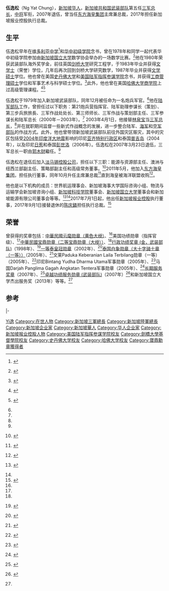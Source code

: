 {{Infobox military person
|name = 伍逸松
|born =
|image = File:Ng Yat Chung detail, 050602-F-0193C-114.jpg
|image_size = 
|caption = 伍逸松在2005年6月3日在[[新加坡总统府|新加坡总统府]]拍的照片。
|placeofbirth = {{SIN}}
|allegiance = {{SIN}}
|branch = [[新加坡共和国武装部队|新加坡共和国武装部队]]
|serviceyears = 1979年－2007年
|rank = [[中将|中将]]
|commands =
* 第21炮兵营指挥官
* 陆军助理参谋长（策划）
* 第三步兵旅指挥官
* 三军作战处处长
* 第三师师长
* 三军作战与策划部主任
* 三军参谋长
* 陆军总长（2000年－2003年）
* 三军总长（2003年－2007年）
|awards =
|spouse = 
|relations = 
|laterwork =
|signature =
}}
'''伍逸松'''（Ng Yat Chung），[[新加坡华人|新加坡华人]]，[[新加坡共和国武装部队|新加坡共和国武装部队]]第五任[[三军总长|三军总长]]，[[中将|中将]]军衔，2007年退伍，曾当任[[东方海皇集团|东方海皇集团]]主席兼总裁，2017年担任新加坡报业控股执行总裁。

==生平==
伍逸松早年在[[维多利亚中学|维多利亚中学]]<ref>{{en icon}} {{cite web|title=维多利亚中学校友：伍逸松|url=http://www.ova.org.sg/2012/09/victorian-samurai-ng-yat-chung/|publisher=维多利亚中学校友会|accessdate=2013年9月27日|date=2012年9月7日|deadurl=yes|archiveurl=https://web.archive.org/web/20140228080254/http://www.ova.org.sg/2012/09/victorian-samurai-ng-yat-chung/|archivedate=2014年2月28日}}</ref>和[[华中初级学院|华中初级学院]]念书，曾在1978年和同学一起代表华中初级学院参加由[[新加坡国立大学|新加坡国立大学]]数学协会举办的一场数学比赛。<ref>{{en icon}} {{cite web|title=1978年年报|url=http://sms.math.nus.edu.sg/smsmedley/Vol-07-1/Annual%20report%201978.pdf|publisher=新加坡国立大学|accessdate=2013年9月27日|archive-date=2016年3月4日|archive-url=https://web.archive.org/web/20160304023805/http://sms.math.nus.edu.sg/smsmedley/Vol-07-1/Annual%20report%201978.pdf|dead-url=no}}</ref>他在1980年荣获武装部队海外奖学金，前往英国[[剑桥大学|剑桥大学]]研究工程学，于1983年毕业并获得[[文学士|文学士]]（荣誉）学位，几年后再次回到剑桥大学研究数学，1987年毕业并获得[[文学硕士|文学硕士]]学位。他也曾在美国[[史丹佛大学|史丹佛大学]]和[[美国陆军指挥参谋学院|美国陆军指挥参谋学院]]念书，并获得[[工商管理硕士|工商管理硕士]]学位和军事艺术与科学硕士学位。<ref name="Change of Chief of Defence Force and Service Chiefs">{{en icon}} {{cite web|title=重新任命三军高级领袖|url=http://www.mindef.gov.sg/imindef/press_room/official_releases/nr/2003/feb/06jan03_nr4.print.img.html|publisher=新加坡国防部|accessdate=2013年9月27日|date=2003年2月6日|archive-date=2014年2月28日|archive-url=https://web.archive.org/web/20140228041711/http://www.mindef.gov.sg/imindef/press_room/official_releases/nr/2003/feb/06jan03_nr4.print.img.html|dead-url=no}}</ref>此外，他也曾在美国[[哈佛大学|哈佛大学]][[哈佛商学院|商学院]]上过高级管理课程。<ref name="New Chief for the SAF">{{en icon}} {{cite web|title=新三军总长上任|url=http://www.mindef.gov.sg/imindef/press_room/official_releases/nr/2007/mar/23mar07_nr2.html#.UkT7Fz9MWSo|publisher=新加坡国防部|accessdate=2013年9月27日|date=2007年3月23日|archive-date=2014年2月28日|archive-url=https://web.archive.org/web/20140228042822/http://www.mindef.gov.sg/imindef/press_room/official_releases/nr/2007/mar/23mar07_nr2.html#.UkT7Fz9MWSo|dead-url=no}}</ref><ref name="USACAC">{{en icon}} {{cite web|title=伍逸松中将|url=http://usacac.army.mil/cac2/cgsc/events/IHOF/IHOF_BIO_Chung.pdf|publisher=美国陆军指挥参谋学院|accessdate=2013年9月27日|archive-date=2013年10月2日|archive-url=https://web.archive.org/web/20131002164245/http://usacac.army.mil/cac2/cgsc/events/IHOF/IHOF_BIO_Chung.pdf|dead-url=no}}</ref>

伍逸松于1979年加入新加坡武装部队，同年12月被任命为一名炮兵军官。<ref name="USACAC" />他在[[新加坡共和国陆军部队|陆军部队]]工作，曾担任过以下职务：第21炮兵营指挥官、陆军助理参谋长（策划）、第三步兵旅旅長、三军作战处处长、第三师师长、三军作战与策划部主任、三军参谋长和陆军总长（2000年－2003年）。<ref name="Change of Chief of Defence Force and Service Chiefs" /> 2003年4月1日，他接替[[林泉宝|林泉宝]]当[[三军总长|三军总长]]，<ref name="Change of Chief of Defence Force and Service Chiefs" />并在就职期间监督一些新式作战概念的发展，进一步整合陆军、[[新加坡共和国海军部队|海军]]和[[新加坡共和国空军部队|空军部队]]的作战方式。此外，他也曾带领新加坡武装部队前往外国灾区赈灾，其中的灾区包括受[[2004年印度洋大地震|2004年印度洋大地震]]影响的印尼[[亚齐特别行政区|亚齐特别行政区]]和泰国[[普吉岛|普吉岛]]（2004年），以及印尼[[日惹|日惹]]和泰国[[彭世洛|彭世洛]]（2006年）。伍逸松在2007年3月23日退伍，三军总长一职由[[郭木财|郭木财]]繼任。<ref name="New Chief for the SAF" />

伍逸松在退伍后加入[[淡马锡控股|淡马锡控股公司]]，担任以下三职：能源与资源部主任、澳洲与纽西兰部副主任、策略部副主任和高级常务董事。<ref name="World Shipping Council Board Members">{{en icon}} {{cite web|title=伍逸松|url=http://www.worldshipping.org/about-the-council/board-members/ng-yat-chung|publisher=世界航运理事会|accessdate=2013年9月27日|deadurl=yes|archiveurl=https://archive.is/20130927045848/http://www.worldshipping.org/about-the-council/board-members/ng-yat-chung|archivedate=2013年9月27日}}</ref>2011年5月，他加入[[东方海皇集团|东方海皇集团]]，担任执行董事，同年10月升任主席兼总裁<ref>{{en icon}} {{cite web|title=伍逸松将在10月1日起出任东方海皇集团总裁|url=http://www.theedgesingapore.com/the-daily-edge/business/33142-ng-yat-chung-takes-over-as-nols-ceo-from-oct-1.html|publisher=新加坡边缘|accessdate=2013年9月27日|date=2011年9月30日|deadurl=yes|archiveurl=https://web.archive.org/web/20140301142231/http://www.theedgesingapore.com/the-daily-edge/business/33142-ng-yat-chung-takes-over-as-nols-ceo-from-oct-1.html|archivedate=2014年3月1日}}</ref>直到海皇被海洋联盟收购<ref>{{zh-sg}}{{cite news | author = 周文龙 | title = “海皇轮船集团总裁伍逸松： 出售海皇是对各方最好交代” | url = http://www.zaobao.com.sg/zfinance/personalities/story20160613-628404 | publisher = [[联合早报|联合早报]] | date = 2016-06-23 | accessdate = 2017-05-15 | quote = 不过如果时光倒流，让我重新选择的话，我还是会选择加入海皇轮船。 | archive-date = 2019-05-13 | archive-url = https://web.archive.org/web/20190513082002/https://www.zaobao.com.sg/zfinance/personalities/story20160613-628404 | dead-url = no }}</ref>。

他也是以下机构的成员：世界航运理事会、新加坡海事大学国际咨询小组、物流与运输学会新加坡咨询小组、[[新加坡科技学院|新加坡科技学院]]董事会、[[新加坡国立大学|新加坡国立大学]]董事会和新加坡能源有限公司董事会等等。<ref>{{en icon}} {{cite web|title=董事会|url=http://www.nol.com.sg/wps/portal/nol/aboutus/ourboard|publisher=新加坡东方海皇集团|accessdate=2013年9月27日|archive-date=2015年6月19日|archive-url=https://web.archive.org/web/20150619111902/http://www.nol.com.sg/wps/portal/nol/aboutus/ourboard|dead-url=no}}</ref><ref name="World Shipping Council Board Members" />2017年7月1日起，他出任[[新加坡报业控股|新加坡报业控股]]执行董事，2017年9月1日接替退休的[[陈庆鏻|陈庆鏻]]担任执行总裁。<ref>{{zh-sg}}{{cite news | author = 胡渊文 | title = “伍逸松9月出任新加坡报业控股执行总裁” | url = http://www.zaobao.com.sg/finance/realtime/story20170526-764659 | date = 2017-05-26 | accessdate = 2017-05-26 | archive-date = 2019-05-12 | archive-url = https://web.archive.org/web/20190512065424/https://www.zaobao.com.sg/finance/realtime/story20170526-764659 | dead-url = no }}</ref>

==荣誉==
曾获得的奖章包括：[[云麾勋章|中華民國云麾勋章（黄色大绶）]]、<ref name="USACAC" />美国功绩勋章（指挥官级）、<ref name="USACAC" />[[宝鼎勋章|中華民國宝鼎勋章（二等宝鼎勋章（大绶））]]、<ref name="USACAC" />[[新加坡武装部队荣誉制度|行政功绩奖章 (金，武装部队)]]（1998年）、<ref>{{en icon}} {{cite web|title=董事会|url=http://www.nus.edu.sg/annualreport/2006/board_of_trustees3.htm|publisher=新加坡国立大学|accessdate=2013年9月27日|deadurl=yes|archiveurl=https://web.archive.org/web/20131002191425/http://www.nus.edu.sg/annualreport/2006/board_of_trustees3.htm|archivedate=2013年10月2日}}</ref>[[泰皇冠勋章|一等泰皇冠勋章]]（2002年）、<ref>{{en icon}} {{cite web|title=陆军总长荣获大十字骑士章|url=http://www.mindef.gov.sg/imindef/press_room/official_releases/nr/2002/may/02may02_nr.print.img.html|publisher=新加坡国防部|accessdate=2013年9月27日|date=2002年5月2日|archive-date=2014年2月28日|archive-url=https://web.archive.org/web/20140228055807/http://www.mindef.gov.sg/imindef/press_room/official_releases/nr/2002/may/02may02_nr.print.img.html|dead-url=no}}</ref>[[白象勋章|泰国白象勋章（大十字骑士章 （一等））]]（2005年）、<ref>{{en icon}} {{cite web|title=三军总长荣获泰国荣誉奖章|url=http://www.mindef.gov.sg/imindef/press_room/official_releases/nr/2005/feb/22feb05_nr.print.img.html|publisher=新加坡国防部|accessdate=2013年9月27日|date=2005年2月22日|archive-date=2014年2月28日|archive-url=https://web.archive.org/web/20140228054616/http://www.mindef.gov.sg/imindef/press_room/official_releases/nr/2005/feb/22feb05_nr.print.img.html|dead-url=no}}</ref>文莱Paduka Keberanian Laila Terbilang勋章（一等）（2005年）、<ref>{{en icon}} {{cite web|title=三军总长荣获文莱荣誉奖章|url=http://www.mindef.gov.sg/imindef/press_room/official_releases/nr/2005/may/24may05_nr.print.img.html|publisher=新加坡国防部|accessdate=2013年9月27日|date=2005年5月24日|archive-date=2014年2月28日|archive-url=https://web.archive.org/web/20140228053609/http://www.mindef.gov.sg/imindef/press_room/official_releases/nr/2005/may/24may05_nr.print.img.html|dead-url=no}}</ref>印尼Bintang Yudha Dharma Utama军事勋章（2005年）、<ref>{{en icon}} {{cite web|title=三军总长荣获印尼荣誉奖章|url=http://www.mindef.gov.sg/imindef/press_room/official_releases/nr/2005/sep/23sep05_nr.print.img.html|publisher=新加坡国防部|accessdate=2013年9月27日|date=2005年9月23日|archive-date=2014年2月28日|archive-url=https://web.archive.org/web/20140228055957/http://www.mindef.gov.sg/imindef/press_room/official_releases/nr/2005/sep/23sep05_nr.print.img.html|dead-url=no}}</ref>马国Darjah Panglima Gagah Angkatan Tentera军事勋章（2005年）、<ref>{{en icon}} {{cite web|title=三军总长荣获马国荣誉军事奖章|url=http://www.mindef.gov.sg/imindef/press_room/official_releases/nr/2005/nov/15nov05_nr2.print.img.html|publisher=新加坡国防部|accessdate=2013年9月27日|date=2005年11月15日|archive-date=2014年2月28日|archive-url=https://web.archive.org/web/20140228055623/http://www.mindef.gov.sg/imindef/press_room/official_releases/nr/2005/nov/15nov05_nr2.print.img.html|dead-url=no}}</ref>[[新加坡武装部队荣誉制度|长期服务奖章]]（2007年）、<ref>{{en icon}} {{cite web|author=Gail Wan|title=新加坡武装部队奖章：认识奉献精神，反映时代|url=http://www.mindef.gov.sg/imindef/publications/cyberpioneer/features/2007/jan07_fs2.html|publisher=新加坡国防部|accessdate=2013年9月27日|date=2007年1月31日|archive-date=2019年2月22日|archive-url=https://web.archive.org/web/20190222200015/http://www.mindef.gov.sg/imindef/publications/cyberpioneer/features/2007/jan07_fs2.html|dead-url=no}}</ref>[[新加坡武装部队荣誉制度|卓越功绩服务勋章 (武装部队)]]（2007年）<ref name="Outstanding Service Award 2013 – Mr Ng Yat Chung">{{en icon}} {{cite web|title=杰出服务奖2013－伍逸松先生|url=http://www.nus.edu.sg/uawards/2013/winners/citations/ng_yat_chung.pdf|publisher=新加坡国立大学|accessdate=2013年9月27日|deadurl=yes|archiveurl=https://web.archive.org/web/20131002191254/http://www.nus.edu.sg/uawards/2013/winners/citations/ng_yat_chung.pdf|archivedate=2013年10月2日}}</ref>和新加坡国立大学杰出服务奖（2013年）等等。<ref name="Outstanding Service Award 2013 – Mr Ng Yat Chung" />

==参考==
{{reflist}}

{{start box}}
{{s-off}}
{{s-before|[[林泉宝|林泉宝]]中将}}
{{s-title|[[新加坡共和国武装部队|新加坡共和国武装部队]][[三军总长|三军总长]]|2003年4月1日－2007年3月23日}}
{{s-after|[[郭木财|郭木财]]少将}}
|-
{{s-before|[[林泉宝|林泉宝]]少将}}
{{s-title|[[新加坡共和国陆军部队|新加坡共和国陆军部队]]总长|2000年4月1日－2003年4月1日}}
{{s-after|[[郭木财|郭木财]]准将}}
{{end box}}

{{DEFAULTSORT:Wu伍逸松}}
[[Category:伍姓|Yi逸]]
[[Category:在世人物|Category:在世人物]]
[[Category:新加坡三軍總長|Category:新加坡三軍總長]]
[[Category:新加坡陸軍總長|Category:新加坡陸軍總長]]
[[Category:新加坡企业家|Category:新加坡企业家]]
[[Category:新加坡華人|Category:新加坡華人]]
[[Category:华人企业家|Category:华人企业家]]
[[Category:新加坡报业控股人物|Category:新加坡报业控股人物]]
[[Category:美国陆军指挥参谋学院校友|Category:美国陆军指挥参谋学院校友]]
[[Category:劍橋大學基督學院校友|Category:劍橋大學基督學院校友]]
[[Category:史丹佛大学校友|Category:史丹佛大学校友]]
[[Category:哈佛大学校友|Category:哈佛大学校友]]
[[Category:寶鼎勳章獲得者|Category:寶鼎勳章獲得者]]